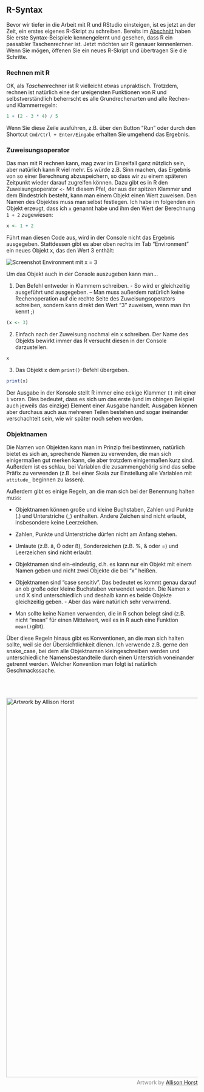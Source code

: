 ## R-Syntax

Bevor wir tiefer in die Arbeit mit R und RStudio einsteigen, ist es jetzt an der Zeit, ein erstes eigenes R-Skript zu schreiben. Bereits im [Abschnitt](#konsole) haben Sie erste Syntax-Beispiele kennengelernt und gesehen, dass R ein passabler Taschenrechner ist. Jetzt möchten wir R genauer kennenlernen. Wenn Sie mögen, öffenen Sie ein neues R-Skript und übertragen Sie die Schritte.

### Rechnen mit R

OK, als *Taschen*rechner ist R vielleicht etwas unpraktisch. Trotzdem, rechnen ist natürlich eine der ureigensten Funktionen von R und selbstverständlich beherrscht es alle Grundrechenarten und alle Rechen- und Klammerregeln:

```r
1 + (2 - 3 * 4) / 5 
```

Wenn Sie diese Zeile ausführen, z.B. über den Button "Run" oder durch den Shortcut `Cmd/Ctrl + Enter/Eingabe` erhalten Sie umgehend das Ergebnis.

### Zuweisungsoperator
Das man mit R rechnen kann, mag zwar im Einzelfall ganz nützlich sein, aber natürlich kann R viel mehr. Es würde z.B. Sinn machen, das Ergebnis von so einer Berechnung abzuspeichern, so dass wir zu einem späteren Zeitpunkt wieder darauf zugreifen können. Dazu gibt es in R den Zuweisungsoperator `<-` Mit diesem Pfel, der aus der spitzen Klammer und dem Bindestrich besteht, kann man einem Objekt einen Wert zuweisen. Den Namen des Objektes muss man selbst festlegen. Ich habe im folgenden ein Objekt erzeugt, dass ich `x` genannt habe und ihm den Wert der Berechnung `1 + 2` zugewiesen:

```r
x <- 1 + 2
```

Führt man diesen Code aus, wird in der Console nicht das Ergebnis ausgegeben. Stattdessen gibt es aber oben rechts im Tab "Environment" ein neues Objekt x, das den Wert 3 enthält:

<img src="images/screenshot_environment.png" alt="Screenshot Environment mit x = 3">

Um das Objekt auch in der Console auszugeben kann man... 

1. Den Befehl entweder in Klammern schreiben. - So wird er gleichzeitig ausgeführt und ausgegeben. -- Man muss außerdem natürlich keine Rechenoperation auf die rechte Seite des Zuweisungsoperators schreiben, sondern kann direkt den Wert "3" zuweisen, wenn man ihn kennt ;)

```r
(x <- 3)
```

2. Einfach nach der Zuweisung nochmal ein x schreiben. Der Name des Objekts bewirkt immer das R versucht diesen in der Console darzustellen.

```r
x
```

3. Das Objekt x dem `print()`-Befehl übergeben. 

```r
print(x)
```

Der Ausgabe in der Konsole stellt R immer eine eckige Klammer `[]` mit einer `1` voran. Dies bedeutet, dass es sich um das erste (und im obingen Beispiel auch jeweils das einzige) Element einer Ausgabe handelt. Ausgaben können aber durchaus auch aus mehreren Teilen bestehen und sogar ineinander verschachtelt sein, wie wir später noch sehen werden.

### Objektnamen

Die Namen von Objekten kann man im Prinzip frei bestimmen, natürlich bietet es sich an, sprechende Namen zu verwenden, die man sich einigermaßen gut merken kann, die aber trotzdem einigermaßen kurz sind. Außerdem ist es schlau, bei Variablen die zusammengehörig sind das selbe Präfix zu verwenden (z.B. bei einer Skala zur Einstellung alle Variablen mit `attitude_` beginnen zu lassen).

Außerdem gibt es einige Regeln, an die man sich bei der Benennung halten muss:

- Objektnamen können große und kleine Buchstaben, Zahlen und Punkte (.) und Unterstriche (_) enthalten. Andere Zeichen sind nicht erlaubt, insbesondere keine Leerzeichen.

- Zahlen, Punkte und Unterstriche dürfen nicht am Anfang stehen.

- Umlaute (z.B. ä, Ö oder ß), Sonderzeichen (z.B. %, & oder =) und Leerzeichen sind nicht erlaubt.

- Objektnamen sind ein-eindeutig, d.h. es kann nur ein Objekt mit einem Namen geben und nicht zwei Objekte die bei "x" heißen.

- Objektnamen sind "case sensitiv". Das bedeutet es kommt genau darauf an ob große oder kleine Buchstaben verwendet werden. Die Namen x und X sind unterschiedlich und deshalb kann es beide Objekte gleichzeitig geben. - Aber das wäre natürlich sehr verwirrend.

- Man sollte keine Namen verwenden, die in R schon belegt sind (z.B. nicht "mean" für einen Mittelwert, weil es in R auch eine Funktion `mean()`gibt).

Über diese Regeln hinaus gibt es Konventionen, an die man sich halten sollte, weil sie der Übersichtlichkeit dienen. Ich verwende z.B. gerne den snake_case, bei dem alle Objektnamen kleingeschreiben werden und unterschiedliche Namensbestandteile durch einen Unterstrich voneinander getrennt werden. Welcher Konvention man folgt ist natürlich Geschmackssache. 

<img src="images/ah_in_that_case.png" alt="Artwork by Allison Horst" style="width:1000px;margin-bottom:5px;margin-top:50px">
<div style="color:grey;text-align:right">Artwork by <a href="https://github.com/allisonhorst/stats-illustrations/">Allison Horst</a></div><br />
